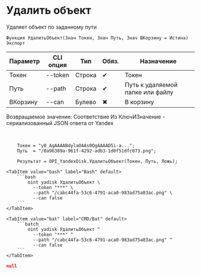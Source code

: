 ﻿---
sidebar_position: 4
---


# Удалить объект
 Удаляет объект по заданному пути



`Функция УдалитьОбъект(Знач Токен, Знач Путь, Знач ВКорзину = Истина) Экспорт`

  | Параметр | CLI опция | Тип | Обяз. | Назначение |
  |-|-|-|-|-|
  | Токен | --token | Строка | &#x2714; | Токен |
  | Путь | --path | Строка | &#x2714; | Путь к удаляемой папке или файлу |
  | ВКорзину | --can | Булево | &#x2716; | В корзину |

  
  Возвращаемое значение:   Соответствие Из КлючИЗначение - сериализованный JSON ответа от Yandex

<br/>




```bsl title="Пример использования для 1С:Предприятие/OneScript"
    Токен = "y0_AgAAAABdylaOAAs0QgAAAAD5i-a...";
    Путь  = "/0a96389a-961f-4292-adb3-1d0f51dfc073.png";

    Результат = OPI_YandexDisk.УдалитьОбъект(Токен, Путь, Ложь);
```
    

 <Tabs>
  
    <TabItem value="bash" label="Bash" default>
        ```bash
            oint yadisk УдалитьОбъект \
              --token "***" \
              --path "/cabc44fa-53c6-4791-aca0-983ad75a83ac.png" \
              --can false
        ```
    </TabItem>
  
    <TabItem value="bat" label="CMD/Bat" default>
        ```batch
            oint yadisk УдалитьОбъект ^
              --token "***" ^
              --path "/cabc44fa-53c6-4791-aca0-983ad75a83ac.png" ^
              --can false
        ```
    </TabItem>
</Tabs>


```json title="Результат"
null
```
